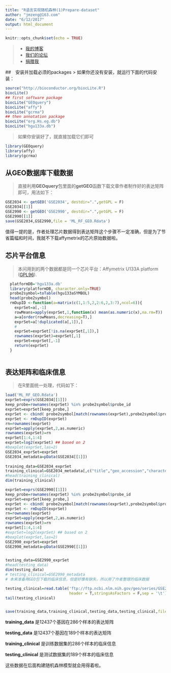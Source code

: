 ```yaml
---
title: "R语言实现随机森林(1)Prepare-dataset"
author: "jmzeng@163.com"
date: "6/12/2017"
output: html_document
---
```


```r
knitr::opts_chunk$set(echo = TRUE)
```

> * [我的博客](http://www.bio-info-trainee.com/)
 * [我们的论坛](http://www.biotrainee.com/forum.php)
 * [捐赠我](http://www.bio-info-trainee.com/donate)


##　安装并加载必须的packages
> 如果你还没有安装，就运行下面的代码安装：
```r
source("http://bioconductor.org/biocLite.R")
biocLite()
## first software package
biocLite("GEOquery")
biocLite("affy")
biocLite("gcrma")
## then annotation package
biocLite("org.Hs.eg.db")
biocLite("hgu133a.db") 
```

> 如果你安装好了，就直接加载它们即可
```r
library(GEOquery)
library(affy)
library(gcrma)

```

## 从GEO数据库下载数据
> 直接利用**GEOquery**包里面的**getGEO**函数下载文章作者制作好的表达矩阵即可，用法如下：

```r
GSE2034 <- getGEO('GSE2034', destdir=".",getGPL = F)
GSE2034[[1]] 
GSE2990 <- getGEO('GSE2990', destdir=".",getGPL = F)
GSE2990[[1]]
save(GSE2034,GSE2990,file = 'ML_RF_GEO.Rdata')

```

值得一提的是，作者处理芯片数据得到表达矩阵这个步骤不一定准确，但是为了节省篇幅和时间，我就不下载affymetrix的芯片原始数据啦。

## 芯片平台信息
> 本问用到的两个数据都是同一个芯片平台：Affymetrix U133A platform ([GPL96](http://www.ncbi.nlm.nih.gov/geo/query/acc.cgi?acc=GPL96)).

```r
  platformDB='hgu133a.db'
  library(platformDB, character.only=TRUE) 
  probe2symbol=toTable(hgu133aSYMBOL)
  head(probe2symbol)
  rmDupID <-function(a=matrix(c(1,1:5,2,2:6,2,3:7),ncol=6)){
    exprSet=a[,-1]
    rowMeans=apply(exprSet,1,function(x) mean(as.numeric(x),na.rm=T))
    a=a[order(rowMeans,decreasing=T),]
    exprSet=a[!duplicated(a[,1]),]
    #
    exprSet=exprSet[!is.na(exprSet[,1]),]
    rownames(exprSet)=exprSet[,1]
    exprSet=exprSet[,-1]
    return(exprSet)
  } 
  

```


## 表达矩阵和临床信息
> 在R里面统一处理，代码如下：

```r

load('ML_RF_GEO.Rdata')
exprSet=exprs(GSE2034[[1]])
keep_probe=rownames(exprSet) %in% probe2symbol$probe_id
exprSet=exprSet[keep_probe,]
exprSet <- cbind( probe2symbol[match(rownames(exprSet),probe2symbol$probe_id),2],exprSet)
exprSet <- rmDupID(exprSet)
rn=rownames(exprSet)
exprSet=apply(exprSet,2,as.numeric)
rownames(exprSet)=rn
exprSet[1:4,1:4]
exprSet=log2(exprSet) ## based on 2
#boxplot(exprSet,las=2)
GSE2034_exprSet=exprSet
GSE2034_metadata=pData(GSE2034[[1]])
 
training_data=GSE2034_exprSet
training_clinical=GSE2034_metadata[,c("title","geo_accession","characteristics_ch1")]
#head(training_clinical)
dim(training_clinical)

exprSet=exprs(GSE2990[[1]])
keep_probe=rownames(exprSet) %in% probe2symbol$probe_id
exprSet=exprSet[keep_probe,]
exprSet <- cbind( probe2symbol[match(rownames(exprSet),probe2symbol$probe_id),2],exprSet)
exprSet <- rmDupID(exprSet)
rn=rownames(exprSet)
exprSet=apply(exprSet,2,as.numeric)
rownames(exprSet)=rn
exprSet[1:4,1:4]
#exprSet=log2(exprSet) ## based on 2
#boxplot(exprSet,las=2)
GSE2990_exprSet=exprSet
GSE2990_metadata=pData(GSE2990[[1]])


testing_data=GSE2990_exprSet
#head(testing_data)
dim(testing_data)
# testing_clinical=GSE2990_metadata 
# 本来准备用GEO包下载的临床信息，但是好像有缺失，所以用了作者整理的临床数据

testing_clinical=read.table('ftp://ftp.ncbi.nlm.nih.gov/geo/series/GSE2nnn/GSE2990/suppl/GSE2990_suppl_info.txt',
                            header = T,stringsAsFactors = F,sep = '\t')
tail(testing_clinical)


save(training_data,training_clinical,testing_data,testing_clinical,file = 'ML_RF_input.Rdata')

```

**training_data** 是12437个基因在286个样本的表达矩阵

**testing_data** 是12437个基因在189个样本的表达矩阵

**training_clinical** 是训练数据集的286个样本的临床信息

**testing_clinical** 是测试数据集的189个样本的临床信息

这些数据在后面构建随机森林模型就会用得着啦。



